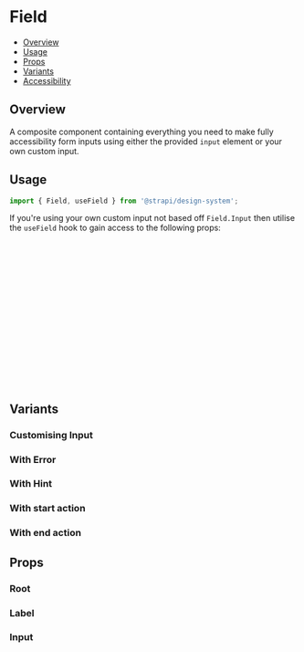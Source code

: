 

<Meta of={FieldStories} />

# Field

- [Overview](#overview)
- [Usage](#usage)
- [Props](#props)
- [Variants](#variants)
- [Accessibility](#accessibility)

## Overview

A composite component containing everything you need to make fully accessibility form inputs using either the provided
`input` element or your own custom input.

<ViewSource path="components/Field" />

## Usage

```js
import { Field, useField } from '@strapi/design-system';
```

<Canvas of={FieldStories.Base} />

If you're using your own custom input not based off `Field.Input` then utilise the `useField` hook to gain access to the
following props:

```ts
interface Field {
  /**
   * @default false
   */
  error?: string | boolean;
  /**
   * @default null
   */
  hint?: React.ReactNode;
  id?: string;
  labelNode?: HTMLLabelElement;
  name?: string;
  /**
   * @default false
   */
  required?: boolean;
}
```

## Variants

### Customising Input

<Canvas of={FieldStories.Input} />

### With Error

<Canvas of={FieldStories.Error} />

### With Hint

<Canvas of={FieldStories.Hint} />

### With start action

<Canvas of={FieldStories.WithStartAction} />

### With end action

<Canvas of={FieldStories.WithEndAction} />

## Props

### Root

<ArgTypes of={Field.Root} />

### Label

<ArgTypes of={Field.Label} />

### Input

<ArgTypes of={Field.Input} />
